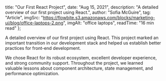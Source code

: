   title: "Our First React Project",
  date: "Aug 15, 2021",
  description: "A detailed overview of our first project using React.",
  author: "Sofia McGuire",
  tag: "Article",
  imgSrc: "https://flowbite.s3.amazonaws.com/blocks/marketing-ui/blog/office-laptops-2.png",
  imgAlt: "office laptops",
  readTime: "16 min read"
};

A detailed overview of our first project using React. This project marked an important transition in our development stack and helped us establish better practices for front-end development.

We chose React for its robust ecosystem, excellent developer experience, and strong community support. Throughout the project, we learned valuable lessons about component architecture, state management, and performance optimization. 